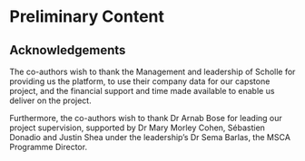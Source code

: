 # Preliminary Content {-}

## Acknowledgements {-}

The co-authors wish to thank the Management and leadership of Scholle for providing us the platform, to use their company data for our capstone project, and the financial support and time made available to enable us deliver on the project. 

Furthermore, the co-authors wish to thank Dr Arnab Bose for leading our project supervision, supported by Dr Mary Morley Cohen, Sébastien Donadio and Justin Shea under the leadership’s Dr Sema Barlas, the MSCA Programme Director.




